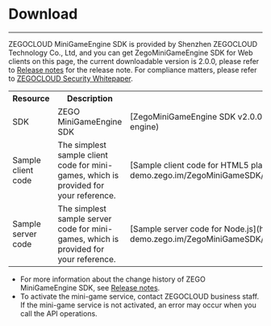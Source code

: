 # Download

- - -
ZEGOCLOUD MiniGameEngine SDK is provided by Shenzhen ZEGOCLOUD Technology Co., Ltd, and you can get ZegoMiniGameEngine SDK for Web clients on this page, the current downloadable version is 2.0.0, please refer to  [Release notes](./quick%20start/Release%20Notes.mdx) for the release note. For compliance matters, please refer to [ZEGOCLOUD Security Whitepaper](https://docs.zegocloud.com/article/15675).
<table>
  <tbody>
    <tr>
      <th>Resource</th>
      <th>Description</th>
      <th>Download URL</th>
      <th>References</th>
    </tr>
    <tr>
      <td>SDK</td>
      <td>ZEGO MiniGameEngine SDK</td>
      <td>[ZegoMiniGameEngine SDK v2.0.0](https://www.npmjs.com/package/zego-mini-game-engine)</td>
      <td>[Integrate the SDKs](./quick%20start/Integrate%20the%20SDK.mdx)</td>
    </tr>
    <tr>
      <td>Sample client code</td>
      <td>The simplest sample client code for mini-games, which is provided for your reference.</td>
      <td>[Sample client code for HTML5 players](https://artifact-demo.zego.im/ZegoMiniGameSDK/Web/DemoSourceCode/ZegoMiniGameEngineDemo.zip)</td>
      <td>[Run the sample client code for HTML5 players](./quick%20start/run%20sample%20codes.mdx##run-the-sample-client-code-for-web)</td>
    </tr>
    <tr>
      <td>Sample server code</td>
      <td>The simplest sample server code for mini-games, which is provided for your reference.</td>
      <td>[Sample server code for Node.js](https://artifact-demo.zego.im/ZegoMiniGameSDK/server/ZegoMiniGameServerDemo.zip)</td>
      <td>[Run the sample server code for Node.js](./quick%20start/run%20sample%20codes.mdx##run-the-sample-server-code-for-nodejs)</td>
    </tr>
  </tbody>
</table>

<Note title="Note">

- For more information about the change history of ZEGO MiniGameEngine SDK, see [Release notes](./quick%20start/Release%20Notes.mdx).
- To activate the mini-game service, contact ZEGOCLOUD business staff. If the mini-game service is not activated, an error may occur when you call the API operations.
</Note>
